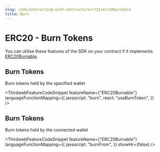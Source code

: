 ```yaml
---
slug: /sdk/interacting-with-contracts/erc721/erc20burnable
title: Burn
---
```



# ERC20 - Burn Tokens

You can utilise these features of the SDK on your contract if it implements [ERC20Burnable](/extensions/erc20burnable).

<div className="row" style={{ marginBottom: 24 }}>
  <div className="col col--12" style={{ marginTop: 8 }}>
    <QuickstartCard
      name="Learn how to implement ERC20Burnable"
      link={"/extensions/erc20burnable"}
      image="/assets/icons/general.png"
    />
  </div>
</div>

## Burn Tokens

Burn tokens held by the specified wallet

<ThirdwebFeatureCodeSnippet
  featureName={"ERC20Burnable"}
  languageFunctionMapping={{
    javascript: "burn",
    react: "useBurnToken",
  }}
/>

## Burn Tokens

Burn tokens held by the connected wallet

<ThirdwebFeatureCodeSnippet
  featureName={"ERC20Burnable"}
  languageFunctionMapping={{
    javascript: "burnFrom",
  }}
  showHr={false}
/>
